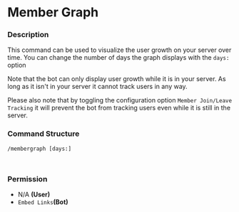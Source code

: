 # Member Graph

### Description

This command can be used to visualize the user growth on your server over time. You can change the number of days the graph displays with the `days:` option

Note that the bot can only display user growth while it is in your server. As long as it isn't in your server it cannot track users in any way.&#x20;

Please also note that by toggling the configuration option `Member Join/Leave Tracking` it will prevent the bot from tracking users even while it is still in the server.

### Command Structure

```
/membergraph [days:]
```

<figure><img src="https://i.imgur.com/OlAcgR9.png" alt=""><figcaption></figcaption></figure>

<figure><img src="https://i.imgur.com/02dWaTe.png" alt=""><figcaption></figcaption></figure>

### **Permission**

* N/A **(User)**
* `Embed Links`**(Bot)**
